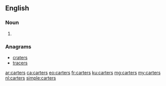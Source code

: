 ==English==

===Noun===
{{head|en|noun plural form}}

# {{plural of|carter|lang=en}}

===Anagrams===
* [[craters#English|craters]]
* [[tracers#English|tracers]]

[[ar:carters]]
[[ca:carters]]
[[eo:carters]]
[[fr:carters]]
[[ku:carters]]
[[mg:carters]]
[[my:carters]]
[[nl:carters]]
[[simple:carters]]